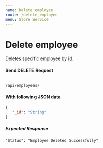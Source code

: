 ```yaml
---
name: Delete employee
route: /delete_employee
menu: Store Service
---
```

# Delete employee 
Deletes specific employee by id.

#### Send DELETE Request 
<Code>
/api/employees/
</Code>

#### With following JSON data
```json
{
   "_id": "String"
}
```

##### Expected Response
```
"Status": "Employee Deleted Successfully"
```
